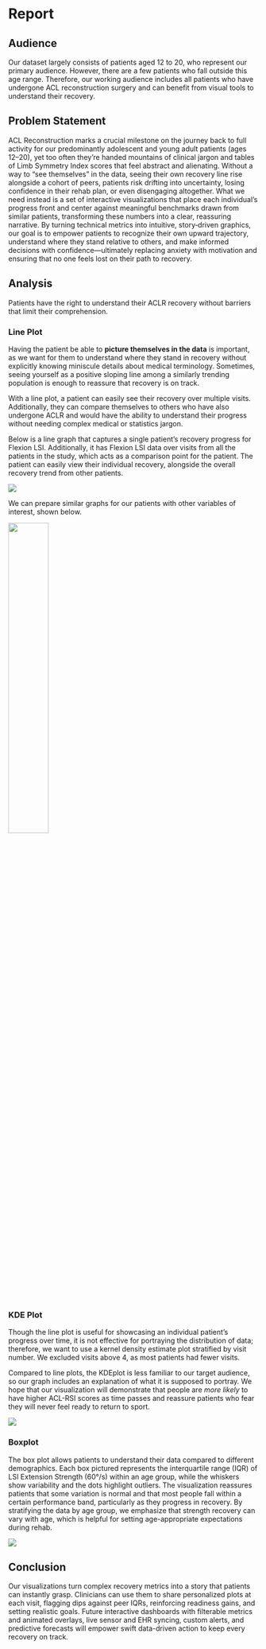 # Report {.unnumbered}

## Audience

Our dataset largely consists of patients aged 12 to 20, who represent our primary audience. However, there are a few patients who fall outside this age range. Therefore, our working audience includes all patients who have undergone ACL reconstruction surgery and can benefit from visual tools to understand their recovery. 

## Problem Statement

ACL Reconstruction marks a crucial milestone on the journey back to full activity for our predominantly adolescent and young adult patients (ages 12–20), yet too often they’re handed mountains of clinical jargon and tables of Limb Symmetry Index scores that feel abstract and alienating. Without a way to “see themselves” in the data, seeing their own recovery line rise alongside a cohort of peers, patients risk drifting into uncertainty, losing confidence in their rehab plan, or even disengaging altogether. What we need instead is a set of interactive visualizations that place each individual’s progress front and center against meaningful benchmarks drawn from similar patients, transforming these numbers into a clear, reassuring narrative. By turning technical metrics into intuitive, story‑driven graphics, our goal is to empower patients to recognize their own upward trajectory, understand where they stand relative to others, and make informed decisions with confidence—ultimately replacing anxiety with motivation and ensuring that no one feels lost on their path to recovery.  


## Analysis

Patients have the right to understand their ACLR recovery without barriers that limit their comprehension.

### Line Plot

Having the patient be able to **picture themselves in the data** is important, as we want for them to understand where they stand in recovery without explicitly knowing miniscule details about medical terminology. Sometimes, seeing yourself as a positive sloping line among a similarly trending population is enough to reassure that recovery is on track.

With a line plot, a patient can easily see their recovery over multiple visits. Additionally, they can compare themselves to others who have also undergone ACLR and would have the ability to understand their progress without needing complex medical or statistics jargon.

Below is a line graph that captures a single patient's recovery progress for Flexion LSI. Additionally, it has Flexion LSI data over visits from all the patients in the study, which acts as a comparison point for the patient. The patient can easily view their individual recovery, alongside the overall recovery trend from other patients.

![](./Graphs/graph_images/lsi_flexion_line.png)

We can prepare similar graphs for our patients with other variables of interest, shown below.

![](./Graphs/graph_images/line_series.png){width=40% fig-align="center"}

### KDE Plot

Though the line plot is useful for showcasing an individual patient's progress over time, it is not effective for portraying the distribution of data; therefore, we want to use a kernel density estimate plot stratified by visit number. We excluded visits above 4, as most patients had fewer visits. 

Compared to line plots, the KDEplot is less familiar to our target audience, so our graph includes an explanation of what it is supposed to portray. We hope that our visualization will demonstrate that people are *more likely* to have higher ACL-RSI scores as time passes and reassure patients who fear they will never feel ready to return to sport.

![](./Graphs/graph_images/kde_aclrsi.png)

### Boxplot

The box plot allows patients to understand their data compared to different demographics. Each box pictured represents the interquartile range (IQR) of LSI Extension Strength (60°/s) within an age group, while the whiskers show variability and the dots highlight outliers. The visualization reassures patients that some variation is normal and that most people fall within a certain performance band, particularly as they progress in recovery. By stratifying the data by age group, we emphasize that strength recovery can vary with age, which is helpful for setting age-appropriate expectations during rehab.

![](./Graphs/graph_images/boxplots.png)


## Conclusion

Our visualizations turn complex recovery metrics into a story that patients can instantly grasp. Clinicians can use them to share personalized plots at each visit, flagging dips against peer IQRs, reinforcing readiness gains, and setting realistic goals. Future interactive dashboards with filterable metrics and animated overlays, live sensor and EHR syncing, custom alerts, and predictive forecasts will empower swift data-driven action to keep every recovery on track. 